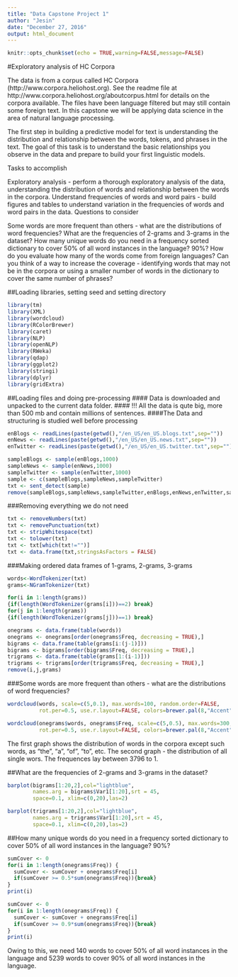 ---
title: "Data Capstone Project 1"
author: "Jesin"
date: "December 27, 2016"
output: html_document
---

```{r setup, include=FALSE}
knitr::opts_chunk$set(echo = TRUE,warning=FALSE,message=FALSE)
```

#Exploratory analysis of HC Corpora

The data is from a corpus called HC Corpora (http://www.corpora.heliohost.org). See the readme file at http://www.corpora.heliohost.org/aboutcorpus.html for details on the corpora available. The files have been language filtered but may still contain some foreign text. In this capstone we will be applying data science in the area of natural language processing.

The first step in building a predictive model for text is understanding the distribution and relationship between the words, tokens, and phrases in the text. The goal of this task is to understand the basic relationships you observe in the data and prepare to build your first linguistic models.

Tasks to accomplish

Exploratory analysis - perform a thorough exploratory analysis of the data, understanding the distribution of words and relationship between the words in the corpora.
Understand frequencies of words and word pairs - build figures and tables to understand variation in the frequencies of words and word pairs in the data.
Questions to consider

Some words are more frequent than others - what are the distributions of word frequencies?
What are the frequencies of 2-grams and 3-grams in the dataset?
How many unique words do you need in a frequency sorted dictionary to cover 50% of all word instances in the language? 90%?
How do you evaluate how many of the words come from foreign languages?
Can you think of a way to increase the coverage - identifying words that may not be in the corpora or using a smaller number of words in the dictionary to cover the same number of phrases?

##Loading libraries, setting seed and setting directory

```{r}
library(tm)
library(XML)
library(wordcloud)
library(RColorBrewer)
library(caret)
library(NLP)
library(openNLP)
library(RWeka)
library(qdap)
library(ggplot2)
library(stringi)
library(dplyr)
library(gridExtra)

```

##Loading files and doing pre-processing 
#### Data is downloaded and unpacked to the current data folder.
#### !!! All the data is qute big, more than 500 mb and contain millions of sentences.
####The Data and structuring is studied well before processing

```{r}
enBlogs <- readLines(paste(getwd(),"/en_US/en_US.blogs.txt",sep=""))
enNews <- readLines(paste(getwd(),"/en_US/en_US.news.txt",sep=""))
enTwitter <- readLines(paste(getwd(),"/en_US/en_US.twitter.txt",sep=""))

sampleBlogs <- sample(enBlogs,1000)
sampleNews <- sample(enNews,1000)
sampleTwitter <- sample(enTwitter,1000)
sample <- c(sampleBlogs,sampleNews,sampleTwitter)
txt <- sent_detect(sample)
remove(sampleBlogs,sampleNews,sampleTwitter,enBlogs,enNews,enTwitter,sample)
```
###Removing everything we do not need
```{r}
txt <- removeNumbers(txt)
txt <- removePunctuation(txt)
txt <- stripWhitespace(txt)
txt <- tolower(txt)
txt <- txt[which(txt!="")]
txt <- data.frame(txt,stringsAsFactors = FALSE)
```
###Making ordered data frames of 1-grams, 2-grams, 3-grams
```{r}
words<-WordTokenizer(txt) 
grams<-NGramTokenizer(txt)

for(i in 1:length(grams)) 
{if(length(WordTokenizer(grams[i]))==2) break}
for(j in 1:length(grams)) 
{if(length(WordTokenizer(grams[j]))==1) break}

onegrams <- data.frame(table(words))
onegrams <- onegrams[order(onegrams$Freq, decreasing = TRUE),]
bigrams <- data.frame(table(grams[i:(j-1)]))
bigrams <- bigrams[order(bigrams$Freq, decreasing = TRUE),]
trigrams <- data.frame(table(grams[1:(i-1)]))
trigrams <- trigrams[order(trigrams$Freq, decreasing = TRUE),]
remove(i,j,grams)
```
###Some words are more frequent than others - what are the distributions of word frequencies?
```{r}
wordcloud(words, scale=c(5,0.1), max.words=100, random.order=FALSE, 
          rot.per=0.5, use.r.layout=FALSE, colors=brewer.pal(8,"Accent"))
```
```{r}
wordcloud(onegrams$words, onegrams$Freq, scale=c(5,0.5), max.words=300, random.order=FALSE, 
          rot.per=0.5, use.r.layout=FALSE, colors=brewer.pal(8,"Accent"))
```
The first graph shows the distribution of words in the corpora except such words, as "the", "a", "of", "to", etc. The second graph - the distribution of all single wors. The frequences lay between 3796 to 1.

##What are the frequencies of 2-grams and 3-grams in the dataset?
```{r}
barplot(bigrams[1:20,2],col="lightblue",
        names.arg = bigrams$Var1[1:20],srt = 45,
        space=0.1, xlim=c(0,20),las=2)
```
```{r}
barplot(trigrams[1:20,2],col="lightblue",
        names.arg = trigrams$Var1[1:20],srt = 45,
        space=0.1, xlim=c(0,20),las=2)
```
##How many unique words do you need in a frequency sorted dictionary to cover 50% of all word instances in the language? 90%?
```{r}
sumCover <- 0
for(i in 1:length(onegrams$Freq)) {
  sumCover <- sumCover + onegrams$Freq[i]
  if(sumCover >= 0.5*sum(onegrams$Freq)){break}
}
print(i)
```
```{r}
sumCover <- 0
for(i in 1:length(onegrams$Freq)) {
  sumCover <- sumCover + onegrams$Freq[i]
  if(sumCover >= 0.9*sum(onegrams$Freq)){break}
}
print(i)
```
Owing to this, we need 140 words to cover 50% of all word instances in the language and 5239 words to cover 90% of all word instances in the language.


